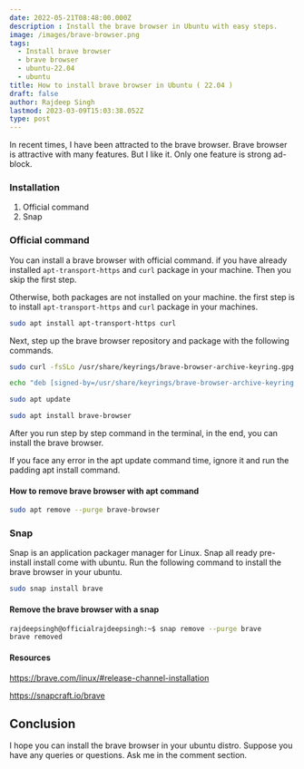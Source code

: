 ```yaml
---
date: 2022-05-21T08:48:00.000Z
description : Install the brave browser in Ubuntu with easy steps.
image: /images/brave-browser.png
tags:
  - Install brave browser
  - brave browser
  - ubuntu-22.04
  - ubuntu
title: How to install brave browser in Ubuntu ( 22.04 )
draft: false
author: Rajdeep Singh
lastmod: 2023-03-09T15:03:38.052Z
type: post
---
```


In recent times, I have been attracted to the brave browser. Brave browser is
attractive with many features. But I like it. Only one feature is strong
ad-block.

### Installation

1. Official command
2. Snap

### Official command

You can install a brave browser with official command. if you have already
installed `apt-transport-https` and `curl` package in your machine. Then you
skip the first step.

Otherwise, both packages are not installed on your machine. the first step is to
install `apt-transport-https` and `curl` package in your machines.

```bash
sudo apt install apt-transport-https curl
```

Next, step up the brave browser repository and package with the following
commands.

```bash
sudo curl -fsSLo /usr/share/keyrings/brave-browser-archive-keyring.gpg https://brave-browser-apt-release.s3.brave.com/brave-browser-archive-keyring.gpg

echo "deb [signed-by=/usr/share/keyrings/brave-browser-archive-keyring.gpg arch=amd64] https://brave-browser-apt-release.s3.brave.com/ stable main"|sudo tee /etc/apt/sources.list.d/brave-browser-release.list

sudo apt update

sudo apt install brave-browser
```

After you run step by step command in the terminal, in the end, you can install
the brave browser.

<Alert color="blue">
If you face any error in the apt update command time, ignore it and run the padding apt install command.
</Alert>

#### How to remove brave browser with apt command

```bash
sudo apt remove --purge brave-browser
```

### Snap

Snap is an application packager manager for Linux. Snap all ready pre-install
install come with ubuntu. Run the following command to install the brave browser
in your ubuntu.

```bash
sudo snap install brave
```

#### Remove the brave browser with a snap

```bash
rajdeepsingh@officialrajdeepsingh:~$ snap remove --purge brave
brave removed
```

#### Resources

https://brave.com/linux/#release-channel-installation

https://snapcraft.io/brave

## Conclusion

I hope you can install the brave browser in your ubuntu distro. Suppose you have
any queries or questions. Ask me in the comment section.
